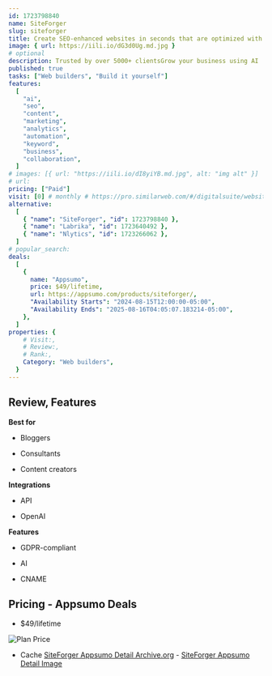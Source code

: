 ```yaml
---
id: 1723798840
name: SiteForger
slug: siteforger
title: Create SEO-enhanced websites in seconds that are optimized with AI in 20 languages using keywords
image: { url: https://iili.io/dG3d0Ug.md.jpg }
# optional
description: Trusted by over 5000+ clientsGrow your business using AI
published: true
tasks: ["Web builders", "Build it yourself"]
features:
  [
    "ai",
    "seo",
    "content",
    "marketing",
    "analytics",
    "automation",
    "keyword",
    "business",
    "collaboration",
  ]
# images: [{ url: "https://iili.io/dI8yiYB.md.jpg", alt: "img alt" }]
# url:
pricing: ["Paid"]
visit: [0] # monthly # https://pro.similarweb.com/#/digitalsuite/websiteanalysis/home
alternative:
  [
    { "name": "SiteForger", "id": 1723798840 },
    { "name": "Labrika", "id": 1723640492 },
    { "name": "Nlytics", "id": 1723266062 },
  ]
# popular_search:
deals:
  [
    {
      name: "Appsumo",
      price: $49/lifetime,
      url: https://appsumo.com/products/siteforger/,
      "Availability Starts": "2024-08-15T12:00:00-05:00",
      "Availability Ends": "2025-08-16T04:05:07.183214-05:00",
    },
  ]
properties: {
    # Visit:,
    # Review:,
    # Rank:,
    Category: "Web builders",
  }
---
```


## Review, Features

**Best for**

- Bloggers

- Consultants

- Content creators

**Integrations**

- API

- OpenAI

**Features**

- GDPR-compliant

- AI

- CNAME

## Pricing - Appsumo Deals

- $49/lifetime

<Img src="https://iili.io/dG3lvbj.png" alt="Plan Price" />

- Cache [SiteForger Appsumo Detail Archive.org](https://web.archive.org/web/*/https://appsumo.com/products/siteforger/) - [SiteForger Appsumo Detail Image](https://iili.io/dG3027n.png)
